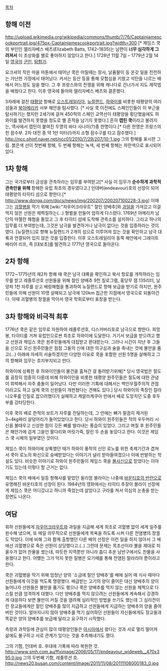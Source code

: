 [[목차]]
== 항해 이전 ==
http://upload.wikimedia.org/wikipedia/commons/thumb/7/76/Captainjamescookportrait.jpg/475px-Captainjamescookportrait.jpg?width=300
[* 제임스 쿡의 부인인 엘리자베스 배츠(Elizabeth Batts, 1742–1835)는 남편이 '''너무 심각하게 그려져서''' 이 초상화를 별로 좋아하지 않았다고 한다.]
1728년 11월 7일 –  1779년 2월 14일
[[영국]]의 [[군인]], [[탐험가]].

요크셔의 작은 마을 마톤에서 태어난 쿡은 어릴때는 장사, 날품팔이 등 온갖 일을 전전하는 가난한 가정에서 태어났다. 커서는 등산 등을 통해 모험심을 키웠고 석탄을 나르는 배에서 어느정도 일을 했다. 그 후 프랑스와의 전쟁을 위해 캐나다로 건너가서 지도 제작법을 배웠다고 한다. 이후 영국에 돌아와 엘리자베스 베츠와 결혼했다.

3차례에 걸친 [[태평양]] 항해로 [[오스트레일리아]], [[뉴질랜드]], [[하와이]]를 비롯한 태평양의 여러 섬들과 [[북아메리카]] 서부 해안을 탐사했다. [* 사실 쿡 이전에도 스페인인들이 이 부근을 탐사하기는 했지만 2세기에 걸쳐 450척의 스페인 교역선이 태평양을 횡단했음에도 하와이를 발견하지 못했을 정도로 별 흔적을 남기지 못했다.] 흔히 '''캡틴 쿡'''이라고 불려지는, 역사에서 캡틴이 붙여진 두명의 바다 사나이(?)중 한명이다.[* 다른 한명은 프랑스의 한 잠수부. 2차 대전 중 약 1만 미터(!)까지 소형 잠수구를 타고 잠수했다.]
http://ncc.phinf.naver.net/ncc01/2010/7/29/207/10-1.jpg
그의 항해를 표시한 그림. 붉은색 선이 첫번째 항해, 두 번째 항해는 녹색, 세 번째 항해는 파란색으로 표시되어 있다.
== 1차 항해 ==
그는 국가로부터 금성을 관측하라는 임무를 부여받고[* 사실 이 임무가 '''순수하게 과학적 관측만을 위해''' 항해한 유럽 최초의 경우였다고.] 인데버(endeavour)호의 선장이 되어 태평양의 타히티 섬으로 향한다.[* http://www.donga.com/docs/news/img/200207/200207100228-3.jpg] 이때 그는 [[괴혈병]]을 막기 위해 [wiki:"자우어크라우트" 절인 양배추]와 [[과일]]을 가져갔고 이걸 먹지 않은 선원은 채찍질하는(...) 형벌을 만들어 엄하게 다스렸다. 1769년 아메리카 남단의 마젤란 해협을 돌았고 그 후 타히티 섬에 도착해 관측소를 설치하다. 그리고 하나의 임무를 더 부여받는데, 그것은 남극을 발견하거나 남극이 없다는 것을 입증하라는 것이였다.
[뉴질랜드]로 향해 뉴질랜드가 2개의 섬으로 이루어져 있는 것을 확인하고 남극 대륙과 연결되어 있지 않은 것을 입증한다. 이후 오스트레일리아 동쪽 해안에서 그레이트 배리어 리프, 즉 [대보초]를 발견하고 1771년 영국으로 돌아온다.
== 2차 항해 ==
1772∼1775년의 제2차 항해 때 쿡은 남극 대륙을 확인하고 북서 항로를 개척하라는 임무를 받고 레졸루션호 선원들을 위해 절인 양배추 9천 킬로그램, 홍당무 잼 135리터, 날 양파 1천 자루를 싣고 베링해협을 통과하여 뉴질랜드로 향해 보급을 받기로 하지만, 원주민들에 의해 선원이 10명 살해되고 남극에 120km 접근한 지점에서 영국으로 되돌아간다. 이때 괴혈병의 창궐을 막아서 영국 학회로부터 표창을 받는다.

== 3차 항해와 비극적 최후 ==
1776년 쿡은 같은 임무로 자원하여 레졸루션호, 디스커버리호로 남극으로 향한다. 희망봉, 타히티를 거쳐 유럽인으로썬 최초로 하와이에 도달한다. 거기서 보급을 받으려고 했고 선원과 제임스 쿡은 원주민들에게 대접받고 환대받는다. 그러나 시간이 지난 후 그들을 신으로 모신 원주민들은 점점 그들의 신에 대한 의구심과 술을 축내는 것에 불만을 품고(...) 아래에 자세히 서술하겠지만 다양한 이유로 쿡을 포함한 선원 5명을 살해하고 그의 항해와 임무는 흐지부지되고 만다. 

하와이에 상륙한 후 하와이인들이 물건을 훔쳐간 걸 돌려받기위해[* 당시 영국법은 절도를 굉장히 엄중히 다룬데 비해 하와이인을 비롯한 태평양 원주민들은 절도에 대한 관념이 희박해서 자주 충돌이 일어났다. 다만 이러한 기록에 대해서는 백인우월주의적 관점이라고도 하고 실제 쿡의 선원들이 개판쳤다는 견해도 있다.] 당시 하와이의 족장인 칼라니오푸를 인질로 잡으려했다가 실패하고 케알라케쿠아 만에서 배로 도망치던 도중 후두부를 강타당한다.

이후 쿡의 배로 한척의 보트가 자루를 전달하는데, 그 안에는 뼈가 말끔히 제거된 3~4kg짜리 살덩어리가 들어있었다고 한다. 당시 하와이 원주민들은 적의 우두머리 시신을 불태우고 신성한 힘이 깃든 뼈를 발라내는 풍습이 있었다. 그리고 며칠 후 원주민들은 해안가에 검게 그을인 팔다리와 머릿가죽, 잘린 두 손을 놓았다고 한다. 이것은 제임스 쿡 시체의 일부였던 것이다.

제임스 쿡이 하와이에 상륙했던 때가 하와이 풍작의 신인 로노를 위한 축제기간과 겹쳐서 쿡이 로노의 화신으로 숭배받았다는 이야기가 널리 받아들여졌으나 이에 반발하는 학설도 있다. 비슷한 이야기로 하와이 원주민들이 제임스 쿡을 [[불사신]]으로 믿었다는 이야기도 있는데 이렇다 할 근거는 없다. 

제임스 쿡의 배에서 일등 항해사를 맡았던 윌리엄 블라이는 나중에 [[바운티호의 반란]]으로 유명해진 바운티호의 선장이 된다. 1984년의 영화에서는 타히티 추장이 블라이 선장에게 제임스 쿡은 어디갔냐고 하니까 죽었는데 살았다고 구라를 쳐서 의심의 눈총을 받는 장면도 나온다.
 
== 여담 ==
휘하 선원들에게 [[자우어크라우트]]와 과일을 지급해 세계 최초로 괴혈병 없이 세계 일주를 완수해 냈으며, 또 매일 의무적으로 선원들에게 목욕을 하도록 시켜 다른 전염병의 창궐도 막았다. 이에 비해 그와 함께 출항했던 다른 배의 선장은 이런 일을 하지 않아서 그 배애선 괴혈병으로 죽은 선원이 상당했다고.(..) 그런데 문제는 목조선이라 불을 제대로 피울수가 없어 찬물을 썼는데, 따듯한 지역뿐만 아니라 춥디 추운 남반구에서도 찬물을 사용했다고 한다. 어쨌든 그가 막지 못한 질병은 모기떼를 통해 전염된 말라리아 뿐이라고 한다.

쿡은 괴혈병을 막기 위해 엄청난 양의 '소금에 절인 양배추'를 배에 실어 매 식사 때마다 선원들에게 이것을 먹도록 명령했다. 배급받는 고기의 양이 줄어든 대신 양배추의 양이 늘어나자 선원들은 불만을 품기도 했으나 쿡은 양배추를 먹지 않는 선원을 채찍으로 다스릴 만큼 엄격하게 대했다. 다만 양배추를 먹지 않으려는 선원들에게 계속해서 강경하게 대응하다 보면 불만이 커질 것을 염려해 심리적인 방법을 쓰기도 했는데 그 심리전이란 장교들에게만 절인 양배추를 많이 지급하고 선원들에게 지급하는 양배추의 양을 줄여 버린 것이다. 얼마지나지 않아 양배추를 먹기 싫어하던 선원들이 자신들에게도 장교들과 똑같은 양의 양배추를 보급해 달라고 요구하기 시작했다.

측량과 과학등에 관심이 많아 태평양인들은 [[아시아]]에서 왔다는 것과 서로 멀리 떨어져 삶에도 불구하고 서로 관계가 있다는 것을 추측해내기도 했다.

그의 기함, 인데버 호. 후대에 기록에 따라 복원한 것.
http://www.smh.com.au/ffximage/2006/05/17/endeavour_wideweb__470x395,0.jpg
그의 두번째 기함, 레졸루션 호.
http://news20.busan.com/content/image/2011/11/08/20111108000183_0.jpg
